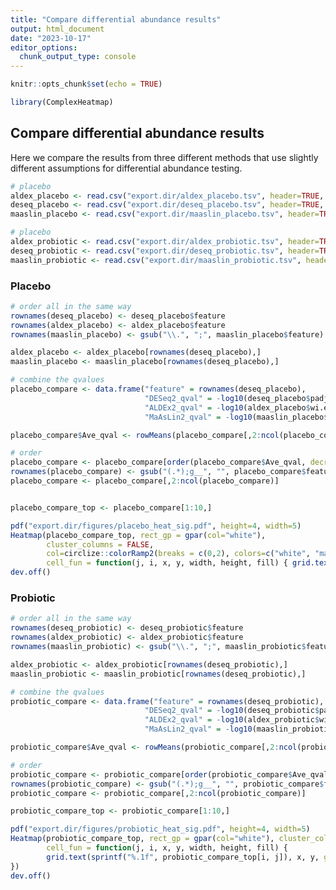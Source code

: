 ```yaml
---
title: "Compare differential abundance results"
output: html_document
date: "2023-10-17"
editor_options: 
  chunk_output_type: console
---
```


```r
knitr::opts_chunk$set(echo = TRUE)
```

```r

library(ComplexHeatmap)

```

## Compare differential abundance results {.tabset .tabset-pills}

Here we compare the results from three different methods that use slightly different assumptions for differential abundance testing.

```r

# placebo
aldex_placebo <- read.csv("export.dir/aldex_placebo.tsv", header=TRUE, sep="\t", stringsAsFactors = FALSE)
deseq_placebo <- read.csv("export.dir/deseq_placebo.tsv", header=TRUE, sep="\t", stringsAsFactors = FALSE)
maaslin_placebo <- read.csv("export.dir/maaslin_placebo.tsv", header=TRUE, sep="\t", stringsAsFactors = FALSE)

# placebo
aldex_probiotic <- read.csv("export.dir/aldex_probiotic.tsv", header=TRUE, sep="\t", stringsAsFactors = FALSE)
deseq_probiotic <- read.csv("export.dir/deseq_probiotic.tsv", header=TRUE, sep="\t", stringsAsFactors = FALSE)
maaslin_probiotic <- read.csv("export.dir/maaslin_probiotic.tsv", header=TRUE, sep="\t", stringsAsFactors = FALSE)
```

### Placebo

```r

# order all in the same way
rownames(deseq_placebo) <- deseq_placebo$feature
rownames(aldex_placebo) <- aldex_placebo$feature
rownames(maaslin_placebo) <- gsub("\\.", ";", maaslin_placebo$feature)

aldex_placebo <- aldex_placebo[rownames(deseq_placebo),]
maaslin_placebo <- maaslin_placebo[rownames(deseq_placebo),]

# combine the qvalues
placebo_compare <- data.frame("feature" = rownames(deseq_placebo),
                              "DESeq2_qval" = -log10(deseq_placebo$padj),
                              "ALDEx2_qval" = -log10(aldex_placebo$wi.eBH),
                              "MaAsLin2_qval" = -log10(maaslin_placebo$qval))

placebo_compare$Ave_qval <- rowMeans(placebo_compare[,2:ncol(placebo_compare)])

# order
placebo_compare <- placebo_compare[order(placebo_compare$Ave_qval, decreasing=TRUE),]
rownames(placebo_compare) <- gsub("(.*);g__", "", placebo_compare$feature)
placebo_compare <- placebo_compare[,2:ncol(placebo_compare)]


placebo_compare_top <- placebo_compare[1:10,]

pdf("export.dir/figures/placebo_heat_sig.pdf", height=4, width=5)
Heatmap(placebo_compare_top, rect_gp = gpar(col="white"),
        cluster_columns = FALSE,
        col=circlize::colorRamp2(breaks = c(0,2), colors=c("white", "magenta4")),
        cell_fun = function(j, i, x, y, width, height, fill) { grid.text(sprintf("%.1f", placebo_compare_top[i, j]), x, y, gp = gpar(fontsize = 10))})
dev.off()
```


### Probiotic


```r

# order all in the same way
rownames(deseq_probiotic) <- deseq_probiotic$feature
rownames(aldex_probiotic) <- aldex_probiotic$feature
rownames(maaslin_probiotic) <- gsub("\\.", ";", maaslin_probiotic$feature)

aldex_probiotic <- aldex_probiotic[rownames(deseq_probiotic),]
maaslin_probiotic <- maaslin_probiotic[rownames(deseq_probiotic),]

# combine the qvalues
probiotic_compare <- data.frame("feature" = rownames(deseq_probiotic),
                              "DESeq2_qval" = -log10(deseq_probiotic$padj),
                              "ALDEx2_qval" = -log10(aldex_probiotic$wi.eBH),
                              "MaAsLin2_qval" = -log10(maaslin_probiotic$qval))

probiotic_compare$Ave_qval <- rowMeans(probiotic_compare[,2:ncol(probiotic_compare)])

# order
probiotic_compare <- probiotic_compare[order(probiotic_compare$Ave_qval, decreasing=TRUE),]
rownames(probiotic_compare) <- gsub("(.*);g__", "", probiotic_compare$feature)
probiotic_compare <- probiotic_compare[,2:ncol(probiotic_compare)]

probiotic_compare_top <- probiotic_compare[1:10,]

pdf("export.dir/figures/probiotic_heat_sig.pdf", height=4, width=5)
Heatmap(probiotic_compare_top, rect_gp = gpar(col="white"), cluster_columns=FALSE, col=circlize::colorRamp2(breaks = c(0,2), colors=c("white", "red3")), 
        cell_fun = function(j, i, x, y, width, height, fill) {
        grid.text(sprintf("%.1f", probiotic_compare_top[i, j]), x, y, gp = gpar(fontsize = 10))
})
dev.off()
```



